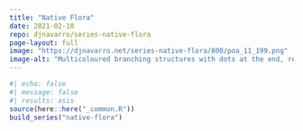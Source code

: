 ```yaml
---
title: "Native Flora"
date: 2021-02-10
repo: djnavarro/series-native-flora
page-layout: full
image: "https://djnavarro.net/series-native-flora/800/poa_11_199.png"
image-alt: "Multicoloured branching structures with dots at the end, resembling a bunch of flowers"
---
```

   
::: {.grid}
  
```r
#| echo: false
#| message: false
#| results: asis
source(here::here("_common.R"))
build_series("native-flora")
```
   
:::
   
